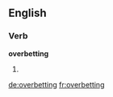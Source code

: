 ==English==

===Verb===
'''overbetting'''

# {{present participle of|overbet}}

[[de:overbetting]]
[[fr:overbetting]]